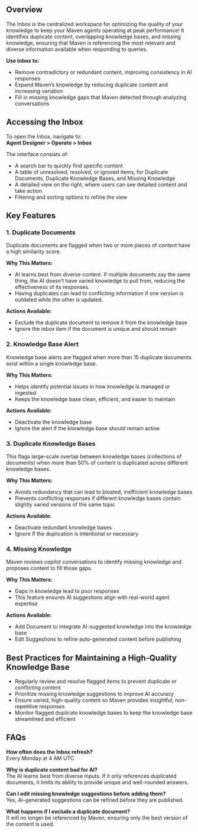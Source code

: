 ## Overview

The Inbox is the centralized workspace for optimizing the quality of your knowledge to keep your Maven agents operating at peak performance! It identifies duplicate content, overlapping knowledge bases, and missing knowledge, ensuring that Maven is referencing the most relevant and diverse information available when responding to queries.

**Use Inbox to:**

- Remove contradictory or redundant content, improving consistency in AI responses
- Expand Maven’s knowledge by reducing duplicate content and increasing variation
- Fill in missing knowledge gaps that Maven detected through analyzing conversations

## Accessing the Inbox
To open the Inbox, navigate to:  
**Agent Designer > Operate > Inbox**

The interface consists of:

- A search bar to quickly find specific content  
- A table of unresolved, resolved, or ignored items, for Duplicate Documents, Duplicate Knowledge Bases, and Missing Knowledge  
- A detailed view on the right, where users can see detailed content and take action  
- Filtering and sorting options to refine the view

## Key Features

### 1. Duplicate Documents

Duplicate documents are flagged when two or more pieces of content have a high similarity score.

**Why This Matters:**

- AI learns best from diverse content. If multiple documents say the same thing, the AI doesn’t have varied knowledge to pull from, reducing the effectiveness of its responses.
- Having duplicates can lead to conflicting information if one version is outdated while the other is updated.

**Actions Available:**

- Exclude the duplicate document to remove it from the knowledge base  
- Ignore the inbox item if the document is unique and should remain

### 2. Knowledge Base Alert

Knowledge base alerts are flagged when more than 15 duplicate documents exist within a single knowledge base.

**Why This Matters:**

- Helps identify potential issues in how knowledge is managed or ingested  
- Keeps the knowledge base clean, efficient, and easier to maintain

**Actions Available:**

- Deactivate the knowledge base  
- Ignore the alert if the knowledge base should remain active

### 3. Duplicate Knowledge Bases

This flags large-scale overlap between knowledge bases (collections of documents) when more than 50% of content is duplicated across different knowledge bases.

**Why This Matters:**

- Avoids redundancy that can lead to bloated, inefficient knowledge bases  
- Prevents conflicting responses if different knowledge bases contain slightly varied versions of the same topic

**Actions Available:**

- Deactivate redundant knowledge bases  
- Ignore if the duplication is intentional or necessary

### 4. Missing Knowledge

Maven reviews copilot conversations to identify missing knowledge and proposes content to fill those gaps.

**Why This Matters:**

- Gaps in knowledge lead to poor responses  
- This feature ensures AI suggestions align with real-world agent expertise

**Actions Available:**

- Add Document to integrate AI-suggested knowledge into the knowledge base  
- Edit Suggestions to refine auto-generated content before publishing

## Best Practices for Maintaining a High-Quality Knowledge Base

- Regularly review and resolve flagged items to prevent duplicate or conflicting content  
- Prioritize missing knowledge suggestions to improve AI accuracy  
- Ensure varied, high-quality content so Maven provides insightful, non-repetitive responses  
- Monitor flagged duplicate knowledge bases to keep the knowledge base streamlined and efficient

## FAQs

**How often does the Inbox refresh?**  
Every Monday at 4 AM UTC

**Why is duplicate content bad for AI?**  
The AI learns best from diverse inputs. If it only references duplicated documents, it limits its ability to provide unique and well-rounded answers.

**Can I edit missing knowledge suggestions before adding them?**  
Yes, AI-generated suggestions can be refined before they are published.

**What happens if I exclude a duplicate document?**  
It will no longer be referenced by Maven, ensuring only the best version of the content is used.
